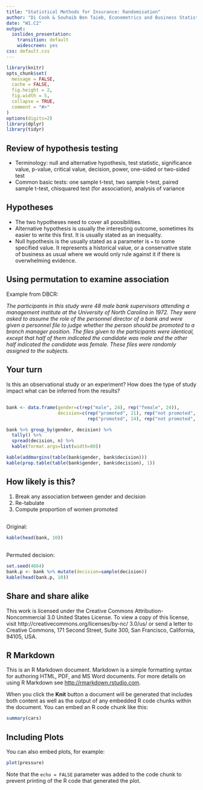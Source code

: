 ```yaml
---
title: "Statistical Methods for Insurance: Randomisation"
author: "Di Cook & Souhaib Ben Taieb, Econometrics and Business Statistics, Monash University"
date: "W1.C2"
output:
  ioslides_presentation:
    transition: default
    widescreen: yes
css: default.css
---
```


```r
library(knitr)
opts_chunk$set(
  message = FALSE,
  cache = FALSE,
  fig.height = 2,
  fig.width = 5,
  collapse = TRUE,
  comment = "#>"
)
options(digits=2)
library(dplyr)
library(tidyr)
```

## Review of hypothesis testing

- Terminology: null and alternative hypothesis, test statistic, significance value, p-value, critical value, decision, power, one-sided or two-sided test
- Common basic tests: one sample t-test, two sample t-test, paired sample t-test, chisquared test (for association), analysis of variance

## Hypotheses

- The two hypotheses need to cover all poosibilities.
- Alternative hypothesis is usually the interesting outcome, sometimes its easier to write this first. It is usually stated as an inequality.
- Null hypothesis is the usually stated as a parameter is `=` to some specified value. It represents a historical value, or a conservative state of business as usual where we would only rule against it if there is overwhelming evidence.

## Using permutation to examine association

Example from DBCR: 

*The participants in this study were 48 male bank supervisors attending a management institute at the University of North Carolina in 1972. They were asked to assume the role of the personnel director of a bank and were given a personnel file to judge whether the person should be promoted to a branch manager position. The files given to the participants were identical, except that half of them indicated the candidate was male and the other half indicated the candidate was female. These files were randomly assigned to the subjects.*

## Your turn

Is this an observational study or an experiment? How does
the type of study impact what can be inferred from the results?

##

```r
bank <- data.frame(gender=c(rep("male", 24), rep("female", 24)), 
                   decision=c(rep("promoted", 21), rep("not promoted", 3), 
                              rep("promoted", 14), rep("not promoted", 10)))
```

```r
bank %>% group_by(gender, decision) %>%
  tally() %>% 
  spread(decision, n) %>%
  kable(format.args=list(width=80))
```

```r
kable(addmargins(table(bank$gender, bank$decision)))
kable(prop.table(table(bank$gender, bank$decision), 1))
```

## How likely is this?
 
1. Break any association between gender and decision
2. Re-tabulate
3. Compute proportion of women promoted

##

Original: 

```r
kable(head(bank, 10))
```

##

Permuted decision:

```r
set.seed(4664)
bank.p <- bank %>% mutate(decision=sample(decision))
kable(head(bank.p, 10))
```

## Share and share alike

This work is licensed under the Creative Commons Attribution-Noncommercial 3.0 United States License. To view a copy of this license, visit http://creativecommons.org/licenses/by-nc/ 3.0/us/ or send a letter to Creative Commons, 171 Second Street, Suite 300, San Francisco, California, 94105, USA.

## R Markdown

This is an R Markdown document. Markdown is a simple formatting syntax for authoring HTML, PDF, and MS Word documents. For more details on using R Markdown see <http://rmarkdown.rstudio.com>.

When you click the **Knit** button a document will be generated that includes both content as well as the output of any embedded R code chunks within the document. You can embed an R code chunk like this:

```r
summary(cars)
```

## Including Plots

You can also embed plots, for example:

```r
plot(pressure)
```

Note that the `echo = FALSE` parameter was added to the code chunk to prevent printing of the R code that generated the plot.
